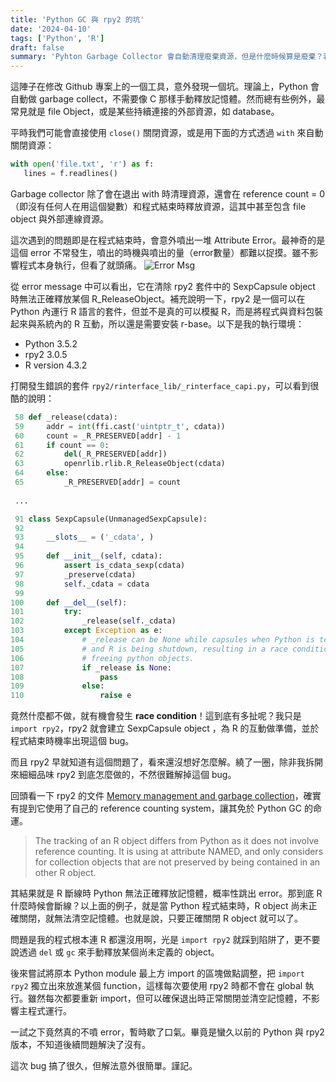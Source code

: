 ```yaml
---
title: 'Python GC 與 rpy2 的坑'
date: '2024-04-10'
tags: ['Python', 'R']
draft: false
summary: 'Pyhton Garbage Collector 會自動清理廢棄資源，但是什麼時候算是廢棄？若資源沒有隨著程式結束一起關閉會發生什麼事？'
---
```


這陣子在修改 Github 專案上的一個工具，意外發現一個坑。理論上，Python 會自動做 garbage collect，不需要像 C 那樣手動釋放記憶體。然而總有些例外，最常見就是 file Object，或是某些持續連接的外部資源，如 database。

平時我們可能會直接使用 `close()` 關閉資源，或是用下面的方式透過 `with` 來自動關閉資源：
```python
with open('file.txt', 'r') as f:
   lines = f.readlines()
```

Garbage collector 除了會在退出 with 時清理資源，還會在 reference count = 0（即沒有任何人在用這個變數）和程式結束時釋放資源，這其中甚至包含 file object 與外部連線資源。

這次遇到的問題即是在程式結束時，會意外噴出一堆 Attribute Error。最神奇的是這個 error 不常發生，噴出的時機與噴出的量（error數量）都難以捉摸。雖不影響程式本身執行，但看了就頭痛。
![Error Msg](/static/images/2024/error-message.png)

從 error message 中可以看出，它在清除 rpy2 套件中的 SexpCapsule object 時無法正確釋放某個 R_ReleaseObject。補充說明一下，rpy2 是一個可以在 Python 內運行 R 語言的套件，但並不是真的可以模擬 R，而是將程式與資料包裝起來與系統內的 R 互動，所以還是需要安裝 r-base。以下是我的執行環境：
- Python 3.5.2
- rpy2 3.0.5
- R version 4.3.2

打開發生錯誤的套件 `rpy2/rinterface_lib/_rinterface_capi.py`，可以看到很酷的說明：
```python:_rinterface_capi.py
 58 def _release(cdata):
 59     addr = int(ffi.cast('uintptr_t', cdata))
 60     count = _R_PRESERVED[addr] - 1
 61     if count == 0:
 62         del(_R_PRESERVED[addr])
 63         openrlib.rlib.R_ReleaseObject(cdata)
 64     else:
 65         _R_PRESERVED[addr] = count
 
 ...

 91 class SexpCapsule(UnmanagedSexpCapsule):
 92 
 93     __slots__ = ('_cdata', )
 94 
 95     def __init__(self, cdata):
 96         assert is_cdata_sexp(cdata)
 97         _preserve(cdata)
 98         self._cdata = cdata
 99 
100     def __del__(self):
101         try:
102             _release(self._cdata)
103         except Exception as e:
104             # _release can be None while capsules when Python is terminating
105             # and R is being shutdown, resulting in a race condition when
106             # freeing python objects.
107             if _release is None:
108                 pass
109             else:
110                 raise e
```

竟然什麼都不做，就有機會發生 **race condition**！這到底有多扯呢？我只是 `import rpy2`，rpy2 就會建立 SexpCapsule object ，為 R 的互動做準備，並於程式結束時機率出現這個 bug。

而且 rpy2 早就知道有這個問題了，看來還沒想好怎麼解。繞了一圈，除非我拆開來細細品味 rpy2 到底怎麼做的，不然很難解掉這個 bug。

回頭看一下 rpy2 的文件 [Memory management and garbage collection](https://rpy2.github.io/doc/v3.0.x/html/rinterface-memorymanagement.html)，確實有提到它使用了自己的 reference counting system，讓其免於 Python GC 的命運。
> The tracking of an R object differs from Python as it does not involve reference counting. It is using at attribute NAMED, and only considers for collection objects that are not preserved by being contained in an other R object.

其結果就是 R 斷線時 Python 無法正確釋放記憶體，概率性跳出 error。那到底 R 什麼時候會斷線？以上面的例子，就是當 Python 程式結束時，R object 尚未正確關閉，就無法清空記憶體。也就是說，只要正確關閉 R object 就可以了。  

問題是我的程式根本連 R 都還沒用啊，光是 `import rpy2` 就踩到陷阱了，更不要說透過 `del` 或 `gc` 來手動釋放某個尚未定義的 object。

後來嘗試將原本 Python module 最上方 import 的區塊做點調整，把 `import rpy2` 獨立出來放進某個 function，這樣每次要使用 rpy2 時都不會在 global 執行。雖然每次都要重新 import，但可以確保退出時正常關閉並清空記憶體，不影響主程式運行。

一試之下竟然真的不噴 error，暫時歇了口氣。畢竟是蠻久以前的 Python 與 rpy2 版本，不知道後續問題解決了沒有。

這次 bug 搞了很久，但解法意外很簡單。謹記。
